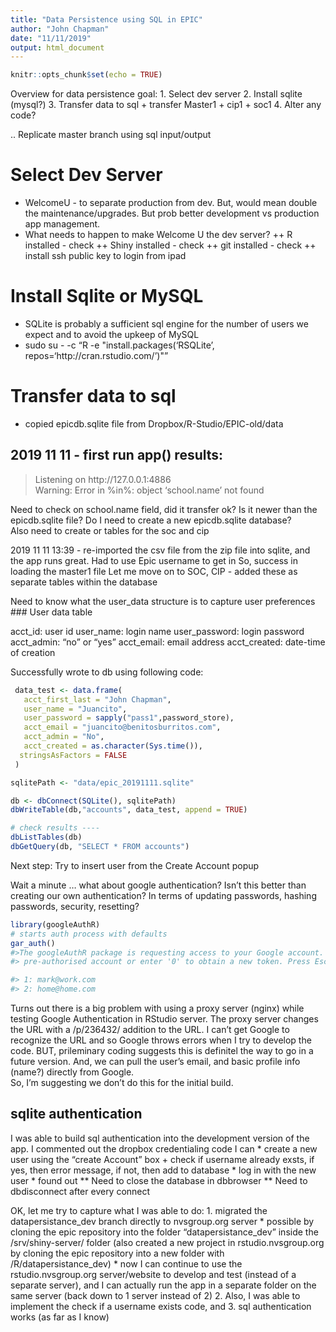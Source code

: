```yaml
---
title: "Data Persistence using SQL in EPIC"
author: "John Chapman"
date: "11/11/2019"
output: html_document
---
```


```r
knitr::opts_chunk$set(echo = TRUE)
```

Overview for data persistence goal:
1. Select dev server
2. Install sqlite (mysql?)
3. Transfer data to sql
  + transfer Master1 
  + cip1
  + soc1
4. Alter any code?

.. Replicate master branch using sql input/output


# Select Dev Server

* WelcomeU - to separate production from dev.  But, would mean double the maintenance/upgrades. But prob better development vs production app management.
+ What needs to happen to make Welcome U the dev server?
++ R installed - check
++ Shiny installed - check
++ git installed - check
++ install ssh public key to login from ipad

# Install Sqlite or MySQL
* SQLite is probably a sufficient sql engine for the number of users we expect and to avoid the upkeep of MySQL
+ sudo su - -c "R -e \"install.packages('RSQLite', repos='http://cran.rstudio.com/')\""

# Transfer data to sql
* copied epicdb.sqlite file from Dropbox/R-Studio/EPIC-old/data

## 2019 11 11 - first run app() results:
> Listening on http://127.0.0.1:4886  
> Warning: Error in %in%: object 'school.name' not found

Need to check on school.name field, did it transfer ok?  Is it newer than the epicdb.sqlite file? Do I need to create a new epicdb.sqlite database?  
Also need to create or tables for the soc and cip

2019 11 11 13:39 - re-imported the csv file from the zip file into sqlite, and the app runs great.
Had to use Epic username to get in
So, success in loading the master1 file
Let me move on to SOC, CIP - added these as separate tables within the database

Need to know what the user_data structure is to capture user preferences
### User data table
<!-- Sources -->
<!-- https://github.com/datastorm-open/shinymanager -->
<!-- https://github.com/paulc91/shinyauthr -->

acct_id: user id
user_name: login name
user_password: login password
acct_admin: "no" or "yes"
acct_email: email address
acct_created: date-time of creation

Successfully wrote to db using following code:

```r


 data_test <- data.frame(
   acct_first_last = "John Chapman",
   user_name = "Juancito",
   user_password = sapply("pass1",password_store),
   acct_email = "juancito@benitosburritos.com",
   acct_admin = "No",
   acct_created = as.character(Sys.time()),
  stringsAsFactors = FALSE
 )

sqlitePath <- "data/epic_20191111.sqlite"

db <- dbConnect(SQLite(), sqlitePath)
dbWriteTable(db,"accounts", data_test, append = TRUE)

# check results ----
dbListTables(db)
dbGetQuery(db, "SELECT * FROM accounts")

```

Next step: Try to insert user from the Create Account popup 


Wait a minute ... what about google authentication?  Isn't this better than creating our own authentication? In terms of updating passwords, hashing passwords, security, resetting?  
```r
library(googleAuthR)
# starts auth process with defaults
gar_auth()
#>The googleAuthR package is requesting access to your Google account. Select a 
#> pre-authorised account or enter '0' to obtain a new token. Press Esc/Ctrl + C to abort.

#> 1: mark@work.com
#> 2: home@home.com
```


Turns out there is a big problem with using a proxy server (nginx) while testing Google Authentication in RStudio server.  The proxy server changes the URL with a /p/236432/ addition to the URL.  I can't get Google to recognize the URL and so Google throws errors when I try to develop the code.  BUT, prileminary coding suggests this is definitel the way to go in a future version.  And, we can pull the user's email, and basic profile info (name?) directly from Google.  
So, I'm suggesting we don't do this for the initial build.


## sqlite authentication
I was able to build sql authentication into the development version of the app.
I commented out the dropbox credentialing code
I can
* create a new user using the "create Account" box
+ check if username already exsts, if yes, then error message, if not, then add to database
* log in with the new user
* found out
** Need to close the database in dbbrowser
** Need to dbdisconnect after every connect

OK, let me try to capture what I was able to do:
1. migrated the datapersistance_dev branch directly to nvsgroup.org server
* possible by cloning the epic repository into the folder "datapersistance_dev" inside the /srv/shiny-server/ folder (also created a new project in rstudio.nvsgroup.org by cloning the epic repository into a new folder with /R/datapersistance_dev)
* now I can continue to use the rstudio.nvsgroup.org server/website to develop and test (instead of a separate server), and I can actually run the app in a separate folder on the same server (back down to 1 server instead of 2)
2. Also, I was able to implement the check if a username exists code, and
3. sql authentication works (as far as I know)